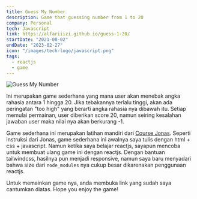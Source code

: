 ```yaml
---
title: Guess My Number
description: Game that guessing number from 1 to 20
company: Personal
tech: Javascript
link: https://alfariiizi.github.io/guess-1-20/
startDate: "2021-08-02"
endDate: "2023-02-27"
icon: "/images/tech-logo/javascript.png"
tags:
  - reactjs
  - game
---
```


<Image
  src="/images/projects/guess-my-number/img.png"
  alt="Guess My Number"
  full
  caption="Guess My Number"
/>

Ini merupakan game sederhana yang mana user akan menebak angka rahasia antara 1 hingga 20. Jika tebakannya terlalu tinggi, akan ada peringatan "too high" yang berarti angka rahasia nya dibawah itu. Setiap memulai permainan, user diberikan score 20, namun seiring kesalahan jawaban user maka nilai nya akan berkurang -1.

Game sederhana ini merupakan latihan mandiri dari [Course Jonas](https://www.udemy.com/course/the-complete-javascript-course/). Seperti instruksi dari Jonas, game sederhana ini awalnya saya tulis dengan html + css + javascript. Namun ketika saya belajar reactjs, sayapun mencoba untuk membuat ulang game ini dengan reactjs. Dengan bantuan tailwindcss, hasilnya pun menjadi responsive, namun saya baru menyadari bahwa size dari `node_modules` nya cukup besar dikarenakan penggunaan reactjs.

Untuk memainkan game nya, anda membuka link yang sudah saya cantumkan diatas. Hope you enjoy the game!
